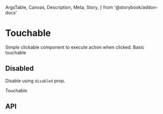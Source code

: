   ArgsTable,
  Canvas,
  Description,
  Meta,
  Story,
} from '@storybook/addon-docs'

<Meta title="Components/Touchable" component={Touchable} />

# Touchable

<Description>
  Simple clickable component to execute action when clicked.
</Description>

<Canvas>
  <Story name="Basic">
    <Touchable>Basic touchable</Touchable>
  </Story>
</Canvas>

## Disabled

<Description>Disable using `disabled` prop.</Description>

<Canvas>
  <Story name="Disabled">
    <Touchable disabled>Touchable</Touchable>
  </Story>
</Canvas>

## API

<ArgsTable of={Touchable} />
